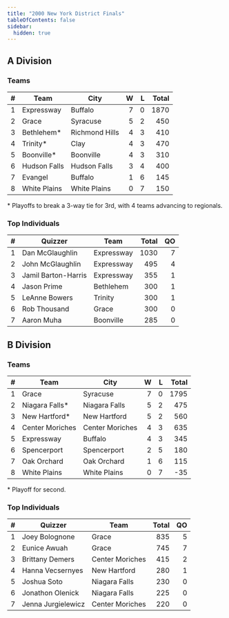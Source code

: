```yaml
---
title: "2000 New York District Finals"
tableOfContents: false
sidebar:
  hidden: true
---
```


## A Division

### Teams

|    # | Team         | City           |    W |    L | Total |
| ---: | ------------ | -------------- | ---: | ---: | ----: |
|    1 | Expressway   | Buffalo        |    7 |    0 |  1870 |
|    2 | Grace        | Syracuse       |    5 |    2 |   450 |
|    3 | Bethlehem*   | Richmond Hills |    4 |    3 |   410 |
|    4 | Trinity*     | Clay           |    4 |    3 |   470 |
|    5 | Boonville*   | Boonville      |    4 |    3 |   310 |
|    6 | Hudson Falls | Hudson Falls   |    3 |    4 |   400 |
|    7 | Evangel      | Buffalo        |    1 |    6 |   145 |
|    8 | White Plains | White Plains   |    0 |    7 |   150 |

\* Playoffs to break a 3-way tie for 3rd, with 4 teams advancing to regionals.

### Top Individuals

|    # | Quizzer             | Team       | Total |   QO |
| ---: | ------------------- | ---------- | ----: | ---: |
|    1 | Dan McGlaughlin     | Expressway |  1030 |    7 |
|    2 | John McGlaughlin    | Expressway |   495 |    4 |
|    3 | Jamil Barton-Harris | Expressway |   355 |    1 |
|    4 | Jason Prime         | Bethlehem  |   300 |    1 |
|    5 | LeAnne Bowers       | Trinity    |   300 |    1 |
|    6 | Rob Thousand        | Grace      |   300 |    0 |
|    7 | Aaron Muha          | Boonville  |   285 |    0 |

## B Division

### Teams

|    # | Team            | City            |    W |    L | Total |
| ---: | --------------- | --------------- | ---: | ---: | ----: |
|    1 | Grace           | Syracuse        |    7 |    0 |  1795 |
|    2 | Niagara Falls*  | Niagara Falls   |    5 |    2 |   475 |
|    3 | New Hartford*   | New Hartford    |    5 |    2 |   560 |
|    4 | Center Moriches | Center Moriches |    4 |    3 |   635 |
|    5 | Expressway      | Buffalo         |    4 |    3 |   345 |
|    6 | Spencerport     | Spencerport     |    2 |    5 |   180 |
|    7 | Oak Orchard     | Oak Orchard     |    1 |    6 |   115 |
|    8 | White Plains    | White Plains    |    0 |    7 |   -35 |

\* Playoff for second.

### Top Individuals

|    # | Quizzer            | Team            | Total |   QO |
| ---: | ------------------ | --------------- | ----: | ---: |
|    1 | Joey Bolognone     | Grace           |   835 |    5 |
|    2 | Eunice Awuah       | Grace           |   745 |    7 |
|    3 | Brittany Demers    | Center Moriches |   415 |    2 |
|    4 | Hanna Vecsernyes   | New Hartford    |   280 |    1 |
|    5 | Joshua Soto        | Niagara Falls   |   230 |    0 |
|    6 | Jonathon Olenick   | Niagara Falls   |   225 |    0 |
|    7 | Jenna Jurgielewicz | Center Moriches |   220 |    0 |


